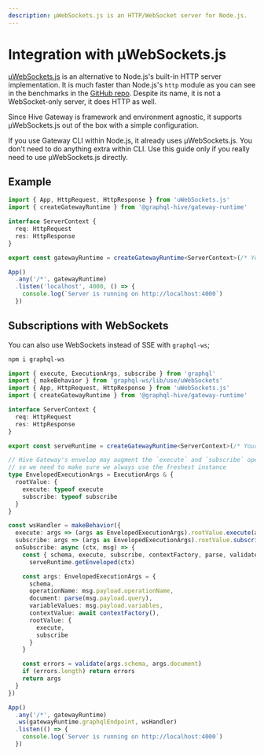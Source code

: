 ```yaml
---
description: µWebSockets.js is an HTTP/WebSocket server for Node.js.
---
```



# Integration with µWebSockets.js

[µWebSockets.js](https://github.com/uNetworking/uWebSockets.js) is an alternative to Node.js's
built-in HTTP server implementation. It is much faster than Node.js's `http` module as you can see
in the benchmarks in the
[GitHub repo](https://github.com/uNetworking/uWebSockets/tree/master/benchmarks#benchmark-driven-development).
Despite its name, it is not a WebSocket-only server, it does HTTP as well.

Since Hive Gateway is framework and environment agnostic, it supports µWebSockets.js out of the box
with a simple configuration.

<Callout>
  If you use Gateway CLI within Node.js, it already uses µWebSockets.js. You don't need to do
  anything extra within CLI. Use this guide only if you really need to use µWebSockets.js directly.
</Callout>

## Example

```ts filename="index.ts"
import { App, HttpRequest, HttpResponse } from 'uWebSockets.js'
import { createGatewayRuntime } from '@graphql-hive/gateway-runtime'

interface ServerContext {
  req: HttpRequest
  res: HttpResponse
}

export const gatewayRuntime = createGatewayRuntime<ServerContext>(/* Your configuration */)

App()
  .any('/*', gatewayRuntime)
  .listen('localhost', 4000, () => {
    console.log(`Server is running on http://localhost:4000`)
  })
```

## Subscriptions with WebSockets

You can also use WebSockets instead of SSE with `graphql-ws`;

```sh npm2yarn
npm i graphql-ws
```

```ts filename="index.ts"
import { execute, ExecutionArgs, subscribe } from 'graphql'
import { makeBehavior } from 'graphql-ws/lib/use/uWebSockets'
import { App, HttpRequest, HttpResponse } from 'uWebSockets.js'
import { createGatewayRuntime } from '@graphql-hive/gateway-runtime'

interface ServerContext {
  req: HttpRequest
  res: HttpResponse
}

export const serveRuntime = createGatewayRuntime<ServerContext>(/* Your configuration */)

// Hive Gateway's envelop may augment the `execute` and `subscribe` operations
// so we need to make sure we always use the freshest instance
type EnvelopedExecutionArgs = ExecutionArgs & {
  rootValue: {
    execute: typeof execute
    subscribe: typeof subscribe
  }
}

const wsHandler = makeBehavior({
  execute: args => (args as EnvelopedExecutionArgs).rootValue.execute(args),
  subscribe: args => (args as EnvelopedExecutionArgs).rootValue.subscribe(args),
  onSubscribe: async (ctx, msg) => {
    const { schema, execute, subscribe, contextFactory, parse, validate } =
      serveRuntime.getEnveloped(ctx)

    const args: EnvelopedExecutionArgs = {
      schema,
      operationName: msg.payload.operationName,
      document: parse(msg.payload.query),
      variableValues: msg.payload.variables,
      contextValue: await contextFactory(),
      rootValue: {
        execute,
        subscribe
      }
    }

    const errors = validate(args.schema, args.document)
    if (errors.length) return errors
    return args
  }
})

App()
  .any('/*', gatewayRuntime)
  .ws(gatewayRuntime.graphqlEndpoint, wsHandler)
  .listen(() => {
    console.log(`Server is running on http://localhost:4000`)
  })
```
